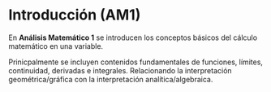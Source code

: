 # Introducción (AM1) 

En **Análisis Matemático 1** se introducen los conceptos básicos del cálculo matemático en una variable. 

Prinicpalmente se incluyen contenidos fundamentales de funciones, límites, continuidad, derivadas e integrales. Relacionando la interpretación geométrica/gráfica con la interpretación analítica/algebraica.